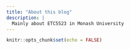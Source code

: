 ```yaml
---
title: "About this blog"
description: |
  Mainly about ETC5523 in Monash University
---
```


```r
knitr::opts_chunk$set(echo = FALSE)
```
